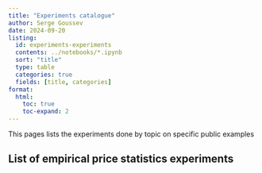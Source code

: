 ```yaml
---
title: "Experiments catalogue"
author: Serge Goussev
date: 2024-09-20
listing:
  id: experiments-experiments
  contents: ../notebooks/*.ipynb
  sort: "title"
  type: table
  categories: true
  fields: [title, categories]
format:
  html:
    toc: true
    toc-expand: 2
---
```


This pages lists the experiments done by topic on specific public examples

## List of empirical price statistics experiments

::: {#experiments-experiments}
:::